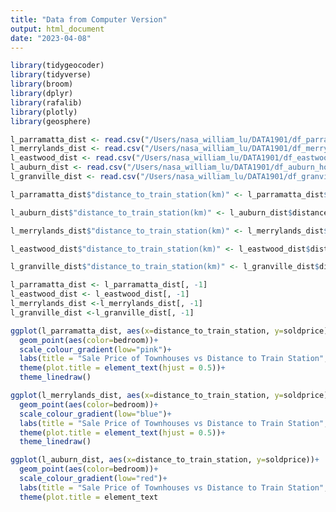 ```yaml
---
title: "Data from Computer Version"
output: html_document
date: "2023-04-08"
---
```

```r
library(tidygeocoder)
library(tidyverse)
library(broom)
library(dplyr)
library(rafalib)
library(plotly)
library(geosphere)
```

```r
l_parramatta_dist <- read.csv("/Users/nasa_william_lu/DATA1901/df_parramatta_houseprice.csv")
l_merrylands_dist <- read.csv("/Users/nasa_william_lu/DATA1901/df_merrylands_houseprice.csv")
l_eastwood_dist <- read.csv("/Users/nasa_william_lu/DATA1901/df_eastwood_houseprice.csv")
l_auburn_dist <- read.csv("/Users/nasa_william_lu/DATA1901/df_auburn_houseprice.csv")
l_granville_dist <- read.csv("/Users/nasa_william_lu/DATA1901/df_granville_houseprice.csv")

l_parramatta_dist$"distance_to_train_station(km)" <- l_parramatta_dist$distance_to_train_station/1000

l_auburn_dist$"distance_to_train_station(km)" <- l_auburn_dist$distance_to_train_station/1000

l_merrylands_dist$"distance_to_train_station(km)" <- l_merrylands_dist$distance_to_train_station/1000

l_eastwood_dist$"distance_to_train_station(km)" <- l_eastwood_dist$distance_to_train_station/1000

l_granville_dist$"distance_to_train_station(km)" <- l_granville_dist$distance_to_train_station/1000

l_parramatta_dist <- l_parramatta_dist[, -1]
l_eastwood_dist <- l_eastwood_dist[, -1]
l_merrylands_dist <-l_merrylands_dist[, -1]
l_granville_dist <-l_granville_dist[, -1]
```

```r
ggplot(l_parramatta_dist, aes(x=distance_to_train_station, y=soldprice))+
  geom_point(aes(color=bedroom))+
  scale_colour_gradient(low="pink")+
  labs(title = "Sale Price of Townhouses vs Distance to Train Station", x="Distance to Local Train Station (m)", y="Sale Price ($)")+
  theme(plot.title = element_text(hjust = 0.5))+
  theme_linedraw()

ggplot(l_merrylands_dist, aes(x=distance_to_train_station, y=soldprice))+
  geom_point(aes(color=bedroom))+
  scale_colour_gradient(low="blue")+
  labs(title = "Sale Price of Townhouses vs Distance to Train Station", x="Distance to Local Train Station (m)", y="Sale Price ($)")+
  theme(plot.title = element_text(hjust = 0.5))+
  theme_linedraw()

ggplot(l_auburn_dist, aes(x=distance_to_train_station, y=soldprice))+
  geom_point(aes(color=bedroom))+
  scale_colour_gradient(low="red")+
  labs(title = "Sale Price of Townhouses vs Distance to Train Station", x="Distance to Local Train Station (m)", y="Sale Price ($)")+
  theme(plot.title = element_text

```

